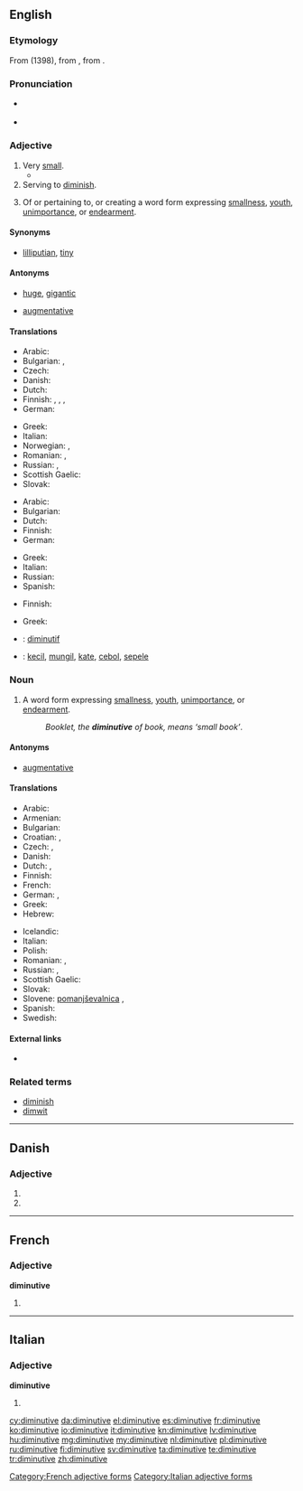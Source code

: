 ==English==
{{was wotd|2009|April|8}}

===Etymology===
From {{etyl|fro}} {{term|diminutif|lang=fro}} (1398), from {{etyl|la}} {{term|diminutivum|lang=la}}, from {{term|deminuere||diminish|lang=la}}.

===Pronunciation===
* {{a|UK|US}} {{IPA|/dɪˈmɪn.jʊ.tɪv/|/dəˈmɪn.jə.tɪv/}}
* {{audio|en-us-diminutive.ogg|Audio (US)}}

===Adjective===
{{en-adj}}

# Very [[small]].
#* {{quote-news
|year=2011
|date=October 20
|author=Jamie Lillywhite
|title=Tottenham   1 - 0   Rubin Kazan
|work=BBC Sport
|url=http://news.bbc.co.uk/sport2/hi/football/europe/15285221.stm
|page=
|passage=Roman Sharonov rose unchallenged to head a corner wide, while '''diminutive''' winger Gokdeniz Karadeniz ghosted in with a diving header from the edge of the six-yard box that was acrobatically kept out by Gomes.}}
# Serving to [[diminish]].
# {{grammar}} Of or pertaining to, or creating a word form expressing [[smallness]], [[youth]], [[unimportance]], or [[endearment]].

====Synonyms====
* {{sense|very small}} [[lilliputian]], [[tiny]]

====Antonyms====
* {{sense|very small}} [[huge]], [[gigantic]]
* {{sense|serving to diminish}} [[augmentative]]

====Translations====
{{trans-top|very small}}
* Arabic: {{t|ar|ضئيل}}
* Bulgarian: {{t|bg|мъничък}},  {{t|bg|миниатюрен}}
* Czech: {{t+|cs|drobný}}
* Danish: {{t-|da|diminutiv}}
* Dutch: {{t+|nl|klein}}
* Finnish: {{t+|fi|vähäinen}}, {{t-|fi|mitätön}}, {{t-|fi|pikkuruinen}}, {{t-|fi|pikkiriikkinen}}
* German: {{t+|de|winzig}}
{{trans-mid}}
* Greek: {{t+|el|μικροσκοπικός|m|tr=mikroskopikós|sc=Grek}}
* Italian: {{t+|it|minuscolo}}
* Norwegian: {{t-|no|diminutiv}},  {{t-|no|diminutiv}}
* Romanian: {{t|ro|diminutiv|m|n}}, {{t|ro|diminutivă|f}}
* Russian: {{t+|ru|крохотный}}, {{t+|ru|миниатюрный}}
* Scottish Gaelic: {{t-|gd|meanbh|xs=Scottish Gaelic}}
* Slovak: {{t-|sk|drobný}}
{{trans-bottom}}

{{trans-top|serving to diminish}}
* Arabic: {{t|ar|تصغيري}}
* Bulgarian: {{t|bg|умалителен}}
* Dutch: {{t+|nl|verkleinend}}
* Finnish: {{t-|fi|pienentää|alt=pienentävä}}
* German: {{t-|de|verkleinernd}}
{{trans-mid}}
* Greek: {{t|el|μειωτικός|m|tr=meiotikós|sc=Grek}}
* Italian: {{t+|it|diminutivo}}
* Russian: {{t+|ru|уменьшительный}}
* Spanish: {{t-|es|diminutivo|m}}
{{trans-bottom}}

{{trans-top|grammar}}
* Finnish: {{t|fi|deminutiivinen}}
{{trans-mid}}
* Greek: {{t|el|υποκοριστικός|m|tr=ypokoristikós|sc=Grek}}
{{trans-bottom}}

{{checktrans-top}}
* {{ttbc|fr}}: [[diminutif]]
* {{ttbc|id}}: [[kecil]], [[mungil]], [[kate]], [[cebol]], [[sepele]]
{{trans-mid}}
{{trans-bottom}}

===Noun===
{{en-noun}}

# {{grammar}} A word form expressing [[smallness]], [[youth]], [[unimportance]], or [[endearment]].
#: ''Booklet, the '''diminutive''' of book, means ‘small book’''.

====Antonyms====
* [[augmentative]]

====Translations====
{{trans-top|grammar: word form expressing smallness}}
* Arabic: {{t|ar|التصغير|m}}
* Armenian: {{t|hy|նվազական|tr=nvazakan}}
* Bulgarian: {{t|bg|умалително име|n}}
* Croatian: {{t-|hr|deminutiv|m}}, {{t-|hr|umanjenica|f}}
* Czech: {{t-|cs|zdrobnělina|f}},  {{t-|cs|deminutivum|n}}
* Danish: {{t-|da|diminutiv|n}}
* Dutch: {{t+|nl|verkleinwoord|n}}, {{t|nl|diminutief|n}}
* Finnish: {{t+|fi|deminutiivi}}
* French: {{t+|fr|diminutif|m}}
* German: {{t+|de|Diminutiv|m}}, {{t|de|Verkleinerungsform|f}}
* Greek: {{t+|el|υποκοριστικό|n|tr=ypokoristikó}}
* Hebrew: {{t|he|צורת הקטנה|f|tr=tzurát-haktaná}}
{{trans-mid}}
* Icelandic: {{qualifier|diminutive suffix}} {{t|is|smækkunarending|f}}
* Italian: {{t+|it|diminutivo|m}}
* Polish: {{t+|pl|zdrobnienie|n}}
* Romanian: {{t|ro|diminutiv|n}}, {{t|ro|diminutive|n|p}}
* Russian: {{t+|ru|диминутив|m|tr=diminutiv}}, {{t|ru|уменьшительное слово|n|tr=umen'šitel'noe slovo}}
* Scottish Gaelic: {{t-|gd|meanbhan|m|xs=Scottish Gaelic}}
* Slovak: {{t+|sk|zdrobnenina|f}}
* Slovene: [[pomanjševalnica]] {{f}},  {{t|sl|manjšalnica|f|alt=manjšálnica}}
* Spanish: {{t|es|diminutivo|m}}
* Swedish: {{t+|sv|diminutiv}}
{{trans-bottom}}

====External links====
* {{pedialite}}

===Related terms===
* [[diminish]]
* [[dimwit]]

----

==Danish==

===Adjective===
{{head|da|adjective form}}

# {{form of|definite|diminutiv|lang=da}}
# {{form of|plural|diminutiv|lang=da}}

----

==French==

===Adjective===
'''diminutive''' {{f}}

# {{feminine of|diminutif}}

[[Category:French adjective forms]]

----

==Italian==

===Adjective===
'''diminutive''' {{f}}

# {{form of|feminine plural form|[[diminutivo]]}}

[[Category:Italian adjective forms]]

[[cy:diminutive]]
[[da:diminutive]]
[[el:diminutive]]
[[es:diminutive]]
[[fr:diminutive]]
[[ko:diminutive]]
[[io:diminutive]]
[[it:diminutive]]
[[kn:diminutive]]
[[lv:diminutive]]
[[hu:diminutive]]
[[mg:diminutive]]
[[my:diminutive]]
[[nl:diminutive]]
[[pl:diminutive]]
[[ru:diminutive]]
[[fi:diminutive]]
[[sv:diminutive]]
[[ta:diminutive]]
[[te:diminutive]]
[[tr:diminutive]]
[[zh:diminutive]]